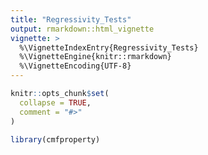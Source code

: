 ```yaml
---
title: "Regressivity_Tests"
output: rmarkdown::html_vignette
vignette: >
  %\VignetteIndexEntry{Regressivity_Tests}
  %\VignetteEngine{knitr::rmarkdown}
  %\VignetteEncoding{UTF-8}
---
```


```r
knitr::opts_chunk$set(
  collapse = TRUE,
  comment = "#>"
)
```

```r
library(cmfproperty)
```
